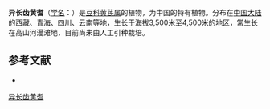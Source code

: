 {{Speciesbox
| name = 异长齿黄耆
| status = 
| status_system = 
| image =
| genus = Astragalus
| species = monbeigii
| authority = Simps.
}}

'''异长齿黄耆'''（[[学名|学名]]：{{lang|la|''Astragalus monbeigii''}}）是[[豆科|豆科]][[黄芪属|黄芪属]]的植物，为中国的特有植物。分布在[[中国大陆|中国大陆]]的[[西藏|西藏]]、[[青海|青海]]、[[四川|四川]]、[[云南|云南]]等地，生长于海拔3,500米至4,500米的地区，常生长在高山河漫滩地，目前尚未由人工引种栽培。

== 参考文献 ==
<div class="references-small">
* {{cite web| url =http://www.bioinfo.cn/db05/KmzwSpecies.php?action=view&id=15731| title =异长齿黄耆| work =《中国高等植物数据库全库》| publisher =中国科学院微生物研究所| author =昆明植物研究所| accessdate =2009-02-24| deadurl =yes| archiveurl =https://web.archive.org/web/20160305033837/http://www.bioinfo.cn/db05/KmzwSpecies.php?action=view&id=15731| archivedate =2016-03-05}}
</div>
{{Taxonbar|from=Q11066177}}

[[Category:黄芪属|异长齿黄耆]]


{{植物小作品}}